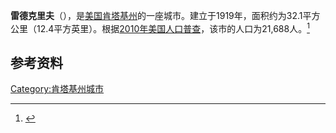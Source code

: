 {{Infobox City 
|chinese_name = 雷德克里夫
|official_name = Radcliff
|image_flag = 
|image_seal = 
|image_skyline = 
|image_map = KYMap-doton-Radcliff.PNG
|map_caption =
|subdivision_type = [[國家|國家]]
|subdivision_name = {{USA}}
|leader_title = 
|leader_name = 
|subdivision_type1 = [[美國行政區劃|州]]
|subdivision_name1 = [[肯塔基州|肯塔基州]]
|subdivision_type2 = [[肯塔基州行政区划|县]]
|subdivision_name2 = Hardin
|found_title            = 正式立市
|found_date             = 1919年
|area_total = 32.1
|area_land = 
|area_water = 
|population_as_of = 2010
|population_total = 21,688
|population_density = 
|timezone = 
|utc_offset = 
|timezone_DST = 
|utc_offset_DST = 
}}

'''雷德克里夫'''（{{lang-en|'''Radcliff'''}}），是[[美国|美国]][[肯塔基州|肯塔基州]]的一座城市。建立于1919年，面积约为32.1平方公里（12.4平方英里）。根据[[2010年美国人口普查|2010年美国人口普查]]，该市的人口为21,688人。<ref name=census>{{cite web |url = http://www.census.gov/prod/www/abs/decennial/ |title = Census of Population and Housing |publisher = U.S. Census Bureau |accessdate = November 18, 2011 |archive-url = https://web.archive.org/web/20060208103743/http://www.census.gov/prod/www/abs/decennial/ |archive-date = 2006-02-08 |dead-url = yes }}</ref>

== 参考资料 ==
{{reflist}}

[[Category:肯塔基州城市|Category:肯塔基州城市]]


{{Kentucky-stub}}